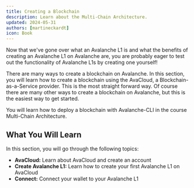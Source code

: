 ```yaml
---
title: Creating a Blockchain
description: Learn about the Multi-Chain Architecture.
updated: 2024-05-31
authors: [martineckardt]
icon: Book
---
```



Now that we've gone over what an <GlossaryTerm>Avalanche L1</GlossaryTerm> is and what the benefits of creating an Avalanche L1 on Avalanche are, you are probably eager to test out the functionality of Avalanche L1s by creating one yourself!

There are many ways to create a <GlossaryTerm>blockchain</GlossaryTerm> on Avalanche. In this section, you will learn how to create a blockchain using the AvaCloud, a Blockchain-as-a-Service provider. This is the most straight forward way. Of course there are many other ways to create a blockchain on Avalanche, but this is the easiest way to get started. 

You will learn how to deploy a blockchain with Avalanche-CLI in the course Multi-Chain Architecture.

## What You Will Learn

In this section, you will go through the following topics:

- **AvaCloud:** Learn about AvaCloud and create an account
- **Create Avalanche L1:** Learn how to create your first Avalanche L1 on AvaCloud
- **Connect:** Connect your wallet to your Avalanche L1
